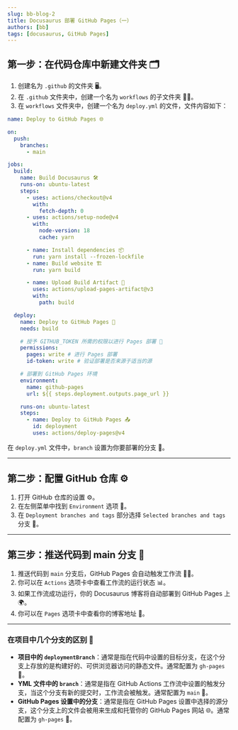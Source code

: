 ```yaml
---
slug: bb-blog-2
title: Docusaurus 部署 GitHub Pages（一）
authors: [bb]
tags: [docusaurus, GitHub Pages]
---
```


## 第一步：在代码仓库中新建文件夹 🗂️

1. 创建名为 `.github` 的文件夹 🖥️。
2. 在 `.github` 文件夹中，创建一个名为 `workflows` 的子文件夹 🧑‍💻。
3. 在 `workflows` 文件夹中，创建一个名为 `deploy.yml` 的文件，文件内容如下：

```yaml
name: Deploy to GitHub Pages 🌐

on:
  push:
    branches:
      - main

jobs:
  build:
    name: Build Docusaurus 🛠️
    runs-on: ubuntu-latest
    steps:
      - uses: actions/checkout@v4
        with:
          fetch-depth: 0
      - uses: actions/setup-node@v4
        with:
          node-version: 18
          cache: yarn

      - name: Install dependencies 📦
        run: yarn install --frozen-lockfile
      - name: Build website 🏗️
        run: yarn build

      - name: Upload Build Artifact 📂
        uses: actions/upload-pages-artifact@v3
        with:
          path: build

  deploy:
    name: Deploy to GitHub Pages 🚀
    needs: build

    # 授予 GITHUB_TOKEN 所需的权限以进行 Pages 部署 🔑
    permissions:
      pages: write # 进行 Pages 部署
      id-token: write # 验证部署是否来源于适当的源

    # 部署到 GitHub Pages 环境
    environment:
      name: github-pages
      url: ${{ steps.deployment.outputs.page_url }}

    runs-on: ubuntu-latest
    steps:
      - name: Deploy to GitHub Pages 📤
        id: deployment
        uses: actions/deploy-pages@v4
```

在 `deploy.yml` 文件中，`branch` 设置为你要部署的分支 📂。

---

## 第二步：配置 GitHub 仓库 ⚙️

1. 打开 GitHub 仓库的设置 ⚙️。
2. 在左侧菜单中找到 `Environment` 选项 📄。
3. 在 `Deployment branches and tags` 部分选择 `Selected branches and tags` 分支 🌿。

---

## 第三步：推送代码到 main 分支 🎉

1. 推送代码到 `main` 分支后，GitHub Pages 会自动触发工作流 🏃‍♀️。
2. 你可以在 `Actions` 选项卡中查看工作流的运行状态 📊。
3. 如果工作流成功运行，你的 Docusaurus 博客将自动部署到 GitHub Pages 上 🌍。
4. 你可以在 `Pages` 选项卡中查看你的博客地址 🔗。

---

### 在项目中几个分支的区别 🔄

- **项目中的 `deploymentBranch`**：通常是指在代码中设置的目标分支，在这个分支上存放的是构建好的、可供浏览器访问的静态文件。通常配置为 `gh-pages` 📂。
- **YML 文件中的 `branch`**：通常是指在 GitHub Actions 工作流中设置的触发分支，当这个分支有新的提交时，工作流会被触发。通常配置为 `main` 🎯。
- **GitHub Pages 设置中的分支**：通常是指在 GitHub Pages 设置中选择的源分支，这个分支上的文件会被用来生成和托管你的 GitHub Pages 网站 🌐。通常配置为 `gh-pages` 🌱。
